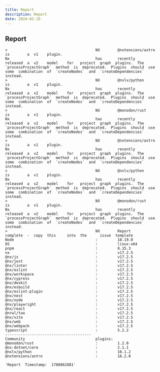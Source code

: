 ```yaml
---
title: Report
description: Report
date: 2024-02-16
---
```


## Report
```
>                                        NX        @nxtensions/astro  is        a  v1    plugin.                                                                                                                                                                              
Nx                                       has       recently           released  a  v2    model    for   project  graph  plugins.  The  `processProjectGraph`  method  is  deprecated.  Plugins  should  use  some  combination  of  `createNodes`  and  `createDependencies`  instead.
>                                        NX        @nxlv/python       is        a  v1    plugin.                                                                                                                                                                              
Nx                                       has       recently           released  a  v2    model    for   project  graph  plugins.  The  `processProjectGraph`  method  is  deprecated.  Plugins  should  use  some  combination  of  `createNodes`  and  `createDependencies`  instead.
>                                        NX        @monodon/rust      is        a  v1    plugin.                                                                                                                                                                              
Nx                                       has       recently           released  a  v2    model    for   project  graph  plugins.  The  `processProjectGraph`  method  is  deprecated.  Plugins  should  use  some  combination  of  `createNodes`  and  `createDependencies`  instead.
>                                        NX        @nxtensions/astro  is        a  v1    plugin.                                                                                                                                                                              
Nx                                       has       recently           released  a  v2    model    for   project  graph  plugins.  The  `processProjectGraph`  method  is  deprecated.  Plugins  should  use  some  combination  of  `createNodes`  and  `createDependencies`  instead.
>                                        NX        @nxlv/python       is        a  v1    plugin.                                                                                                                                                                              
Nx                                       has       recently           released  a  v2    model    for   project  graph  plugins.  The  `processProjectGraph`  method  is  deprecated.  Plugins  should  use  some  combination  of  `createNodes`  and  `createDependencies`  instead.
>                                        NX        @monodon/rust      is        a  v1    plugin.                                                                                                                                                                              
Nx                                       has       recently           released  a  v2    model    for   project  graph  plugins.  The  `processProjectGraph`  method  is  deprecated.  Plugins  should  use  some  combination  of  `createNodes`  and  `createDependencies`  instead.
>                                        NX        Report             complete  -  copy  this     into  the      issue  template                                                                                                                                              
Node                                     :         18.19.0                                                                                                                                                                                                                    
OS                                       :         linux-x64                                                                                                                                                                                                                  
pnpm                                     :         8.15.3                                                                                                                                                                                                                     
nx                                       :         v17.2.5                                                                                                                                                                                                                    
@nx/js                                   :         v17.2.5                                                                                                                                                                                                                    
@nx/jest                                 :         v17.2.5                                                                                                                                                                                                                    
@nx/linter                               :         v17.2.5                                                                                                                                                                                                                    
@nx/eslint                               :         v17.2.5                                                                                                                                                                                                                    
@nx/workspace                            :         v17.2.5                                                                                                                                                                                                                    
@nx/cypress                              :         v17.2.5                                                                                                                                                                                                                    
@nx/devkit                               :         v17.2.5                                                                                                                                                                                                                    
@nx/esbuild                              :         v17.2.5                                                                                                                                                                                                                    
@nx/eslint-plugin                        :         v17.2.5                                                                                                                                                                                                                    
@nx/nest                                 :         v17.2.5                                                                                                                                                                                                                    
@nx/node                                 :         v17.2.5                                                                                                                                                                                                                    
@nx/playwright                           :         v17.2.5                                                                                                                                                                                                                    
@nx/react                                :         v17.2.5                                                                                                                                                                                                                    
@nrwl/tao                                :         v17.2.5                                                                                                                                                                                                                    
@nx/vite                                 :         v17.2.5                                                                                                                                                                                                                    
@nx/web                                  :         v17.2.5                                                                                                                                                                                                                    
@nx/webpack                              :         v17.2.5                                                                                                                                                                                                                    
typescript                               :         5.2.2                                                                                                                                                                                                                      
---------------------------------------                                                                                                                                                                                                                                       
Community                                plugins:                                                                                                                                                                                                                             
@monodon/rust                            :         1.2.0                                                                                                                                                                                                                      
@nx-dotnet/core                          :         2.1.1                                                                                                                                                                                                                      
@nxlv/python                             :         16.1.2                                                                                                                                                                                                                     
@nxtensions/astro                        :         16.2.0                                                                                                                                                                                                                     
```

```
'Report  Timestamp:  1708062881'
```
